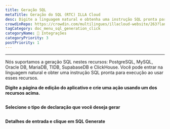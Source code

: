 ```yaml
---
title: Geração SQL
metaTitle: Geração do SQL (RTC) ILLA Cloud
desc: Digite a linguagem natural e obtenha uma instrução SQL pronta para ser executada
crowdinRepo: https://crowdin.com/multilingues/illacloud-website/263?languages=pt&filter=basic&value=0
tagCategory: doc_menu_sql_generation_click
categoryName: 🔨 Integrações
categoryPriority: 3
postPriority: 1
---
```


* * *

<Heading hidden>Geração SQL</Heading>

Nós suportamos a geração SQL nestes recursos: PostgreSQL, MySQL, Oracle DB, MariaDB, TIDB, SupabaseDB e ClickHouse. Você pode entrar na linguagem natural e obter uma instrução SQL pronta para execução ao usar esses recursos. 

**Digite a página de edição do aplicativo e crie uma ação usando um dos recursos acima.** 

<img src='https://cdn.illacloud.com/official-website/img/docs/assemble/sql_generate.png' alt="" />

**Selecione o tipo de declaração que você deseja gerar**

<img src='https://cdn.illacloud.com/official-website/img/docs/assemble/sql_generate(1).gif' alt="" />

**Detalhes de entrada e clique em SQL Generate**

<img src='https://cdn.illacloud.com/official-website/img/docs/assemble/sql_generate(2).png' alt="" />
